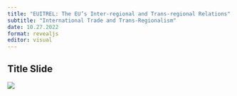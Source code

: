 ```yaml
---
title: "EUITREL: The EU’s Inter-regional and Trans-regional Relations"
subtitle: "International Trade and Trans-Regionalism"
date: 10.27.2022 
format: revealjs
editor: visual
---
```


## Title Slide

![](/lecture/images/Ali%20Arı%202022%20Autumn/Ali%20Arı%202022%20Autumn.png)
